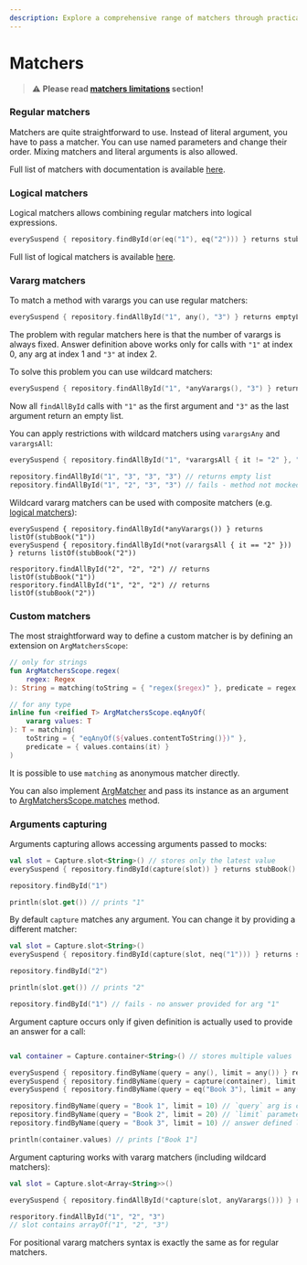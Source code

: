 ```yaml
---
description: Explore a comprehensive range of matchers through practical examples!
---
```

# Matchers

> :warning: **Please read [matchers limitations](../../docs/Limitations#using-matchers) section!**

### Regular matchers

Matchers are quite straightforward to use. Instead of literal argument, you have to pass a matcher. You can use named
parameters and change their order. Mixing matchers and literal arguments is also allowed. 

Full list of matchers with documentation is available [here](pathname:///api_reference/mokkery-runtime/dev.mokkery.matcher/-arg-matchers-scope/index.html).

### Logical matchers

Logical matchers allows combining regular matchers into logical expressions. 

```kotlin
everySuspend { repository.findById(or(eq("1"), eq("2"))) } returns stubBook()
```

Full list of logical matchers is available [here](pathname:///api_reference/mokkery-runtime/dev.mokkery.matcher.logical/index.html).

### Vararg matchers

To match a method with varargs you can use regular matchers:

```kotlin
everySuspend { repository.findAllById("1", any(), "3") } returns emptyList()
```

The problem with regular matchers here is that the number of varargs is always fixed. Answer definition above works only
for calls with `"1"` at index 0, any arg at index 1 and `"3"` at index 2.

To solve this problem you can use wildcard matchers:

```kotlin
everySuspend { repository.findAllById("1", *anyVarargs(), "3") } returns emptyList()
```

Now all `findAllById` calls with `"1"` as the first argument and `"3"` as the last argument return an empty list.

You can apply restrictions with wildcard matchers using `varargsAny` and `varargsAll`:

```kotlin
everySuspend { repository.findAllById("1", *varargsAll { it != "2" }, "3") } returns emptyList()

repository.findAllById("1", "3", "3", "3") // returns empty list
repository.findAllById("1", "2", "3", "3") // fails - method not mocked
```

Wildcard vararg matchers can be used with composite matchers (e.g. [logical matchers](#logical-matchers)):

```
everySuspend { repository.findAllById(*anyVarargs()) } returns listOf(stubBook("1"))
everySuspend { repository.findAllById(*not(varargsAll { it == "2" })) } returns listOf(stubBook("2"))

resporitory.findAllById("2", "2", "2") // returns listOf(stubBook("1"))
resporitory.findAllById("1", "2", "2") // returns listOf(stubBook("2"))
```

### Custom matchers

The most straightforward way to define a custom matcher is by defining an extension on `ArgMatchersScope`:

```kotlin
// only for strings
fun ArgMatchersScope.regex(
    regex: Regex
): String = matching(toString = { "regex($regex)" }, predicate = regex::matches)

// for any type
inline fun <reified T> ArgMatchersScope.eqAnyOf(
    vararg values: T
): T = matching(
    toString = { "eqAnyOf(${values.contentToString()})" },
    predicate = { values.contains(it) }
)
```

It is possible to use `matching` as anonymous matcher directly.

You can also implement [ArgMatcher](pathname:///api_reference/mokkery-runtime/dev.mokkery.matcher/-arg-matcher/index.html)
and pass its instance as an argument to [ArgMatchersScope.matches](pathname:///api_reference/mokkery-runtime/dev.mokkery.matcher/matches.html) method.

### Arguments capturing

Arguments capturing allows accessing arguments passed to mocks:

```kotlin
val slot = Capture.slot<String>() // stores only the latest value
everySuspend { repository.findById(capture(slot)) } returns stubBook()

repository.findById("1")

println(slot.get()) // prints "1"
```

By default `capture` matches any argument. You can change it by providing a different matcher:

```kotlin
val slot = Capture.slot<String>()
everySuspend { repository.findById(capture(slot, neq("1"))) } returns stubBook()

repository.findById("2")

println(slot.get()) // prints "2"

repository.findById("1") // fails - no answer provided for arg "1"
```

Argument capture occurs only if given definition is actually used to provide an answer for a call:

```kotlin

val container = Capture.container<String>() // stores multiple values

everySuspend { repository.findByName(query = any(), limit = any()) } returns listOf(stubBook())
everySuspend { repository.findByName(query = capture(container), limit = eq(10)) } returns listOf(stubBook())
everySuspend { repository.findByName(query = eq("Book 3"), limit = any()) } returns listOf(stubBook())

repository.findByName(query = "Book 1", limit = 10) // `query` arg is captured
repository.findByName(query = "Book 2", limit = 20) // `limit` parameter does not match - argument is not captured
repository.findByName(query = "Book 3", limit = 10) // answer defined later is selected here - argument is not captured

println(container.values) // prints ["Book 1"]
```

Argument capturing works with vararg matchers (including wildcard matchers):

```kotlin
val slot = Capture.slot<Array<String>>()

everySuspend { repository.findAllById(*capture(slot, anyVarargs())) } returns listOf(stubBook("1"))

resporitory.findAllById("1", "2", "3")
// slot contains arrayOf("1", "2", "3")
```

For positional vararg matchers syntax is exactly the same as for regular matchers.
